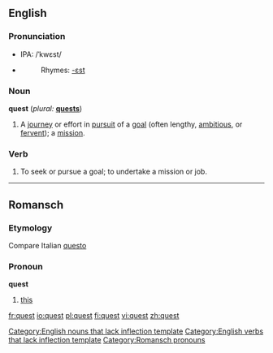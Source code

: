 {{see|QUEST}}
==English==

===Pronunciation===
* IPA: /ˈkwɛst/
*{{audio|en-us-quest.ogg|Audio (US)}}
*:Rhymes: [[Rhymes:English:-ɛst|-ɛst]]

===Noun===
'''quest'''  (''plural:'' '''[[quests]]''')
# A [[journey]] or effort in [[pursuit]] of a [[goal]] (often lengthy, [[ambitious]], or [[fervent]]); a [[mission]].

===Verb===
{{en-verb}}
# To seek or pursue a goal; to undertake a mission or job.

----

==Romansch==
===Etymology===
Compare Italian [[questo]]
===Pronoun===
'''quest'''

# [[this]]

[[Category:English nouns that lack inflection template]]
[[Category:English verbs that lack inflection template]]
[[Category:Romansch pronouns]]

[[fr:quest]]
[[io:quest]]
[[pl:quest]]
[[fi:quest]]
[[vi:quest]]
[[zh:quest]]